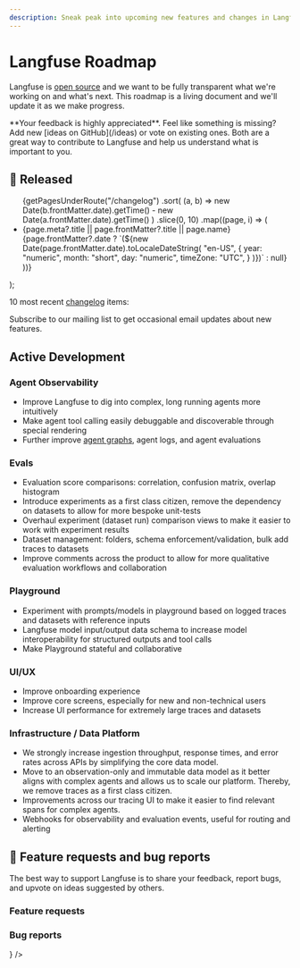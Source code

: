 ```yaml
---
description: Sneak peak into upcoming new features and changes in Langfuse. This page is updated regularly.
---
```


# Langfuse Roadmap

Langfuse is [open source](/open-source) and we want to be fully transparent what we're working on and what's next. This roadmap is a living document and we'll update it as we make progress.


<Callout type="info">
  **Your feedback is highly appreciated**. Feel like something is missing? Add
  new [ideas on GitHub](/ideas) or vote on existing ones. Both are a great way
  to contribute to Langfuse and help us understand what is important to you.
</Callout>

## 🚀 Released


  <ul className="list-disc list pl-6">
    {getPagesUnderRoute("/changelog")
      .sort(
        (a, b) =>
          new Date(b.frontMatter.date).getTime() -
          new Date(a.frontMatter.date).getTime()
      )
      .slice(0, 10)
      .map((page, i) => (
        <li
          className="my-2"
          id={page.route.replace("/changelog/", "")}
          key={page.route.replace("/changelog/", "")}
        >
          <Link
            key={page.route}
            href={page.route}
            className="_text-primary-600 _underline _decoration-from-font [text-underline-position:from-font]"
          >
            <span className="">
              {page.meta?.title || page.frontMatter?.title || page.name}
            </span>
          </Link>
          <span className="text-primary/60 ml-2 hidden sm:inline">
            {page.frontMatter?.date
              ? `(${new Date(page.frontMatter.date).toLocaleDateString(
                  "en-US",
                  {
                    year: "numeric",
                    month: "short",
                    day: "numeric",
                    timeZone: "UTC",
                  }
                )})`
              : null}
          </span>
        </li>
      ))}
  </ul>
);

10 most recent [changelog](/changelog) items:

<ChangelogList />


<Callout type="info">

Subscribe to our mailing list to get occasional email updates about new features.

<ProductUpdateSignup source="self-host guide" className="my-3 max-w-sm" />

</Callout>

## Active Development

### Agent Observability

- Improve Langfuse to dig into complex, long running agents more intuitively
- Make agent tool calling easily debuggable and discoverable through special rendering
- Further improve [agent graphs](/docs/tracing-features/agent-graphs), agent logs, and agent evaluations

### Evals

- Evaluation score comparisons: correlation, confusion matrix, overlap histogram
- Introduce experiments as a first class citizen, remove the dependency on datasets to allow for more bespoke unit-tests
- Overhaul experiment (dataset run) comparison views to make it easier to work with experiment results
- Dataset management: folders, schema enforcement/validation, bulk add traces to datasets
- Improve comments across the product to allow for more qualitative evaluation workflows and collaboration

### Playground

- Experiment with prompts/models in playground based on logged traces and datasets with reference inputs
- Langfuse model input/output data schema to increase model interoperability for structured outputs and tool calls
- Make Playground stateful and collaborative

### UI/UX

- Improve onboarding experience
- Improve core screens, especially for new and non-technical users
- Increase UI performance for extremely large traces and datasets

### Infrastructure / Data Platform

- We strongly increase ingestion throughput, response times, and error rates across APIs by simplifying the core data model.
- Move to an observation-only and immutable data model as it better aligns with complex agents and allows us to scale our platform. Thereby, we remove traces as a first class citizen.
- Improvements across our tracing UI to make it easier to find relevant spans for complex agents.
- Webhooks for observability and evaluation events, useful for routing and alerting

## 🙏 Feature requests and bug reports

The best way to support Langfuse is to share your feedback, report bugs, and upvote on ideas suggested by others.

### Feature requests


<GhDiscussionsPreview filterCategory="Ideas" itemsPerPage={10} />

### Bug reports


<Cards num={2}>
  <Card href="/issues" title="Bugs (GitHub Issues)" arrow icon={<Bug />} />
</Cards>
